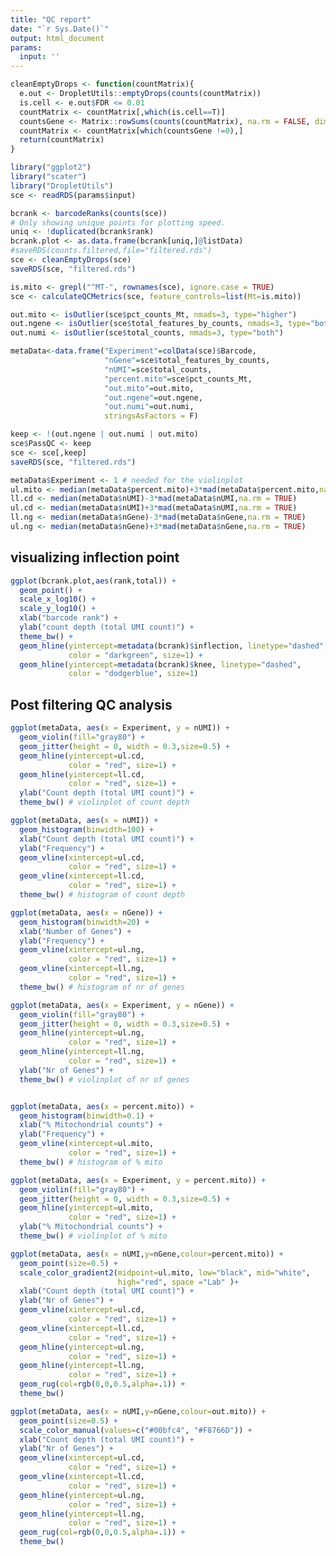 ```yaml
---
title: "QC report"
date: "`r Sys.Date()`"
output: html_document
params:
  input: ''
---
```


```r
cleanEmptyDrops <- function(countMatrix){
  e.out <- DropletUtils::emptyDrops(counts(countMatrix))
  is.cell <- e.out$FDR <= 0.01
  countMatrix <- countMatrix[,which(is.cell==T)]
  countsGene <- Matrix::rowSums(counts(countMatrix), na.rm = FALSE, dims = 1)
  countMatrix <- countMatrix[which(countsGene !=0),]
  return(countMatrix)
}

library("ggplot2")
library("scater")
library("DropletUtils")
sce <- readRDS(params$input)

bcrank <- barcodeRanks(counts(sce))
# Only showing unique points for plotting speed.
uniq <- !duplicated(bcrank$rank)
bcrank.plot <- as.data.frame(bcrank[uniq,]@listData)
#saveRDS(counts.filtered,file="filtered.rds")
sce <- cleanEmptyDrops(sce) 
saveRDS(sce, "filtered.rds")

is.mito <- grepl("^MT-", rownames(sce), ignore.case = TRUE)
sce <- calculateQCMetrics(sce, feature_controls=list(Mt=is.mito))

out.mito <- isOutlier(sce$pct_counts_Mt, nmads=3, type="higher")
out.ngene <- isOutlier(sce$total_features_by_counts, nmads=3, type="both")
out.numi <- isOutlier(sce$total_counts, nmads=3, type="both")

metaData<-data.frame("Experiment"=colData(sce)$Barcode,
                     "nGene"=sce$total_features_by_counts,
                     "nUMI"=sce$total_counts,
                     "percent.mito"=sce$pct_counts_Mt,
                     "out.mito"=out.mito,
                     "out.ngene"=out.ngene,
                     "out.numi"=out.numi,
                     stringsAsFactors = F)

keep <- !(out.ngene | out.numi | out.mito)
sce$PassQC <- keep
sce <- sce[,keep]
saveRDS(sce, "filtered.rds")

metaData$Experiment <- 1 # needed for the violinplot
ul.mito <- median(metaData$percent.mito)+3*mad(metaData$percent.mito,na.rm = TRUE)
ll.cd <- median(metaData$nUMI)-3*mad(metaData$nUMI,na.rm = TRUE)
ul.cd <- median(metaData$nUMI)+3*mad(metaData$nUMI,na.rm = TRUE)
ll.ng <- median(metaData$nGene)-3*mad(metaData$nGene,na.rm = TRUE)
ul.ng <- median(metaData$nGene)+3*mad(metaData$nGene,na.rm = TRUE)
```

## visualizing inflection point
```r
ggplot(bcrank.plot,aes(rank,total)) +
  geom_point() +
  scale_x_log10() +
  scale_y_log10() +
  xlab("barcode rank") +
  ylab("count depth (total UMI count)") +
  theme_bw() +
  geom_hline(yintercept=metadata(bcrank)$inflection, linetype="dashed", 
             color = "darkgreen", size=1) +
  geom_hline(yintercept=metadata(bcrank)$knee, linetype="dashed", 
             color = "dodgerblue", size=1)
```

## Post filtering QC analysis
```r
ggplot(metaData, aes(x = Experiment, y = nUMI)) + 
  geom_violin(fill="gray80") + 
  geom_jitter(height = 0, width = 0.3,size=0.5) +
  geom_hline(yintercept=ul.cd, 
             color = "red", size=1) +
  geom_hline(yintercept=ll.cd, 
             color = "red", size=1) +
  ylab("Count depth (total UMI count)") +
  theme_bw() # violinplot of count depth

ggplot(metaData, aes(x = nUMI)) + 
  geom_histogram(binwidth=100) +
  xlab("Count depth (total UMI count)") +
  ylab("Frequency") +
  geom_vline(xintercept=ul.cd, 
             color = "red", size=1) +
  geom_vline(xintercept=ll.cd, 
             color = "red", size=1) +
  theme_bw() # histogram of count depth

ggplot(metaData, aes(x = nGene)) + 
  geom_histogram(binwidth=20) +
  xlab("Number of Genes") +
  ylab("Frequency") +
  geom_vline(xintercept=ul.ng, 
             color = "red", size=1) +
  geom_vline(xintercept=ll.ng, 
             color = "red", size=1) +
  theme_bw() # histogram of nr of genes

ggplot(metaData, aes(x = Experiment, y = nGene)) + 
  geom_violin(fill="gray80") + 
  geom_jitter(height = 0, width = 0.3,size=0.5) +
  geom_hline(yintercept=ul.ng, 
             color = "red", size=1) +
  geom_hline(yintercept=ll.ng, 
             color = "red", size=1) +
  ylab("Nr of Genes") +
  theme_bw() # violinplot of nr of genes


ggplot(metaData, aes(x = percent.mito)) + 
  geom_histogram(binwidth=0.1) +
  xlab("% Mitochondrial counts") +
  ylab("Frequency") +
  geom_vline(xintercept=ul.mito, 
             color = "red", size=1) +
  theme_bw() # histogram of % mito

ggplot(metaData, aes(x = Experiment, y = percent.mito)) + 
  geom_violin(fill="gray80") + 
  geom_jitter(height = 0, width = 0.3,size=0.5) +
  geom_hline(yintercept=ul.mito, 
             color = "red", size=1) +
  ylab("% Mitochondrial counts") +
  theme_bw() # violinplot of % mito

ggplot(metaData, aes(x = nUMI,y=nGene,colour=percent.mito)) + 
  geom_point(size=0.5) +
  scale_color_gradient2(midpoint=ul.mito, low="black", mid="white",
                        high="red", space ="Lab" )+
  xlab("Count depth (total UMI count)") +
  ylab("Nr of Genes") +
  geom_vline(xintercept=ul.cd, 
             color = "red", size=1) +
  geom_vline(xintercept=ll.cd, 
             color = "red", size=1) +
  geom_hline(yintercept=ul.ng, 
             color = "red", size=1) +
  geom_hline(yintercept=ll.ng, 
             color = "red", size=1) +
  geom_rug(col=rgb(0,0,0.5,alpha=.1)) +
  theme_bw()

ggplot(metaData, aes(x = nUMI,y=nGene,colour=out.mito)) + 
  geom_point(size=0.5) +
  scale_color_manual(values=c("#00bfc4", "#F8766D")) +
  xlab("Count depth (total UMI count)") +
  ylab("Nr of Genes") +
  geom_vline(xintercept=ul.cd, 
             color = "red", size=1) +
  geom_vline(xintercept=ll.cd, 
             color = "red", size=1) +
  geom_hline(yintercept=ul.ng, 
             color = "red", size=1) +
  geom_hline(yintercept=ll.ng, 
             color = "red", size=1) +
  geom_rug(col=rgb(0,0,0.5,alpha=.1)) +
  theme_bw()
  
```

